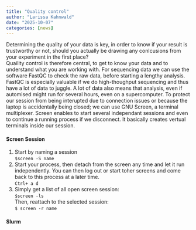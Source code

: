 ```yaml
---
title: "Quality control"
author: "Larissa Kahnwald"
date: "2025-10-07"
categories: [news]
---
```

Determining the quality of your data is key, in order to know if your result is trustworthy or not, should you actually be drawing any conlcusions from your experiment in the first place?  
Quaility control is therefore central, to get to know your data and to understand what you are working with. For sequencing data we can use the software FastQC to check the raw data, before starting a lengthy analysis.  
FastQC is especially valuable if we do high-thoughput sequencing and thus have a lot of data to juggle. A lot of data also means that analysis, even if automised might run for several hours, even on a supercomputer. To protect our session from being interupted due to connection issues or because the laptop is accidentally being closed; we can use GNU Screen, a terminal multiplexer. Screen enables to start several independant sessions and even to continue a running process if we disconnect. It basically creates vertual terminals inside our session. 

#### Screen Session
1. Start by naming a session  
`$screen -S name` 
2. Start your process, then detach from the screen any time and let it run independently. You can then log out or start toher screens and come back to this process at a later time.  
`Ctrl+ a d`  
3. Simply get a list of all open screen session:  
`$screen -ls`  
Then, reattach to the selected session:  
`$ screen -r name`  
   
#### Slurm  
